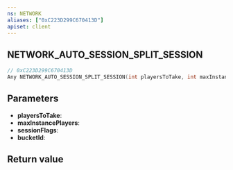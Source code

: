 ```yaml
---
ns: NETWORK
aliases: ["0xC223D299C670413D"]
apiset: client
---
```

## NETWORK_AUTO_SESSION_SPLIT_SESSION

```c
// 0xC223D299C670413D
Any NETWORK_AUTO_SESSION_SPLIT_SESSION(int playersToTake, int maxInstancePlayers, int sessionFlags, int bucketId);
```


## Parameters
* **playersToTake**:
* **maxInstancePlayers**:
* **sessionFlags**:
* **bucketId**:

## Return value